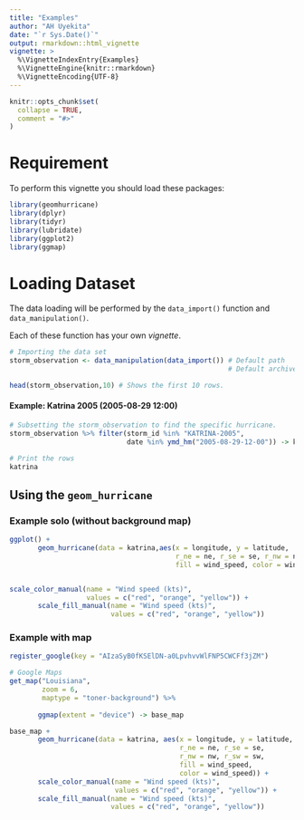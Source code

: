 ```yaml
---
title: "Examples"
author: "AH Uyekita"
date: "`r Sys.Date()`"
output: rmarkdown::html_vignette
vignette: >
  %\VignetteIndexEntry{Examples}
  %\VignetteEngine{knitr::rmarkdown}
  %\VignetteEncoding{UTF-8}
---
```


```r
knitr::opts_chunk$set(
  collapse = TRUE,
  comment = "#>"
)
```

# Requirement

To perform this vignette you should load these packages:

```r
library(geomhurricane)
library(dplyr)
library(tidyr)
library(lubridate)
library(ggplot2)
library(ggmap)
```

# Loading Dataset

The data loading will be performed by the `data_import()` function and `data_manipulation()`.

Each of these function has your own _vignette_.

```r
# Importing the data set
storm_observation <- data_manipulation(data_import()) # Default path    : Documents
                                                      # Default archive : ebtrk_atlc_1988_2017.txt

head(storm_observation,10) # Shows the first 10 rows.
```

#### Example: Katrina 2005 (2005-08-29 12:00)

```r
# Subsetting the storm_observation to find the specific hurricane.
storm_observation %>% filter(storm_id %in% "KATRINA-2005",
                             date %in% ymd_hm("2005-08-29-12-00")) -> katrina

# Print the rows
katrina
```

## Using the `geom_hurricane`


### Example solo (without background map)

```r
ggplot() +
       geom_hurricane(data = katrina,aes(x = longitude, y = latitude,
                                         r_ne = ne, r_se = se, r_nw = nw, r_sw = sw,
                                         fill = wind_speed, color = wind_speed)) + 


scale_color_manual(name = "Wind speed (kts)",
                   values = c("red", "orange", "yellow")) +
       scale_fill_manual(name = "Wind speed (kts)",
                         values = c("red", "orange", "yellow"))
```

### Example with map

```r

register_google(key = "AIzaSyB0fKSElDN-a0LpvhvvWlFNP5CWCFf3jZM")

# Google Maps
get_map("Louisiana",
        zoom = 6,
        maptype = "toner-background") %>%
       
       ggmap(extent = "device") -> base_map

base_map +
       geom_hurricane(data = katrina, aes(x = longitude, y = latitude,
                                          r_ne = ne, r_se = se,
                                          r_nw = nw, r_sw = sw,
                                          fill = wind_speed,
                                          color = wind_speed)) +
       scale_color_manual(name = "Wind speed (kts)",
                          values = c("red", "orange", "yellow")) +
       scale_fill_manual(name = "Wind speed (kts)",
                         values = c("red", "orange", "yellow"))
```


